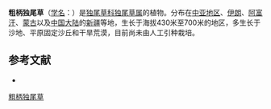 {{Speciesbox
| name = 粗柄独尾草
| status = 
| status_system = 
| image = 
| genus = Eremurus
| species = inderiensis
| authority = (M. Bieb.) Regel
}}

'''粗柄独尾草'''（[[学名|学名]]：{{lang|la|''Eremurus inderiensis''}}）是[[独尾草科|独尾草科]][[独尾草属|独尾草属]]的植物。分布在[[中亚地区|中亚地区]]、[[伊朗|伊朗]]、[[阿富汗|阿富汗]]、[[蒙古|蒙古]]以及[[中国大陆|中国大陆]]的[[新疆|新疆]]等地，生长于海拔430米至700米的地区，多生长于沙地、平原固定沙丘和干旱荒漠，目前尚未由人工引种栽培。

== 参考文献 ==
<div class="references-small">
* {{cite web| url =http://www.bioinfo.cn/db05/KmzwSpecies.php?action=view&id=1362| title =粗柄独尾草| work =《中国高等植物数据库全库》| publisher =中国科学院微生物研究所| author =昆明植物研究所| accessdate =2009-02-22| deadurl =yes| archiveurl =https://web.archive.org/web/20160305023841/http://www.bioinfo.cn/db05/KmzwSpecies.php?action=view&id=1362| archivedate =2016-03-05}}
</div>
{{Taxonbar|from=Q4532404}}

[[Category:独尾草属|粗柄独尾草]]


{{植物小作品}}